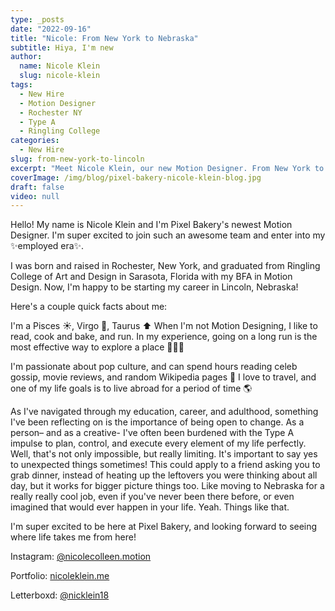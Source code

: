 ```yaml
---
type: _posts
date: "2022-09-16"
title: "Nicole: From New York to Nebraska"
subtitle: Hiya, I'm new
author:
  name: Nicole Klein
  slug: nicole-klein
tags:
  - New Hire
  - Motion Designer
  - Rochester NY
  - Type A
  - Ringling College
categories:
  - New Hire
slug: from-new-york-to-lincoln
excerpt: "Meet Nicole Klein, our new Motion Designer. From New York to Nebraska, her creative journey takes flight. BFA from Ringling College."
coverImage: /img/blog/pixel-bakery-nicole-klein-blog.jpg
draft: false
video: null
---
```


Hello! My name is Nicole Klein and I'm Pixel Bakery's newest Motion Designer. I'm super excited to join such an awesome team and enter into my ✨employed era✨.

I was born and raised in Rochester, New York, and graduated from Ringling College of Art and Design in Sarasota, Florida with my BFA in Motion Design. Now, I'm happy to be starting my career in Lincoln, Nebraska!

Here's a couple quick facts about me:

I'm a Pisces ☀️, Virgo 🌙, Taurus ⬆️
When I'm not Motion Designing, I like to read, cook and bake, and run. In my experience, going on a long run is the most effective way to explore a place 🏃🏼‍♀️

I'm passionate about pop culture, and can spend hours reading celeb gossip, movie reviews, and random Wikipedia pages 🥸 I love to travel, and one of my life goals is to live abroad for a period of time 🌎

As I've navigated through my education, career, and adulthood, something I've been reflecting on is the importance of being open to change. As a person– and as a creative- I've often been burdened with the Type A impulse to plan, control, and execute every element of my life perfectly. Well, that's not only impossible, but really limiting. It's important to say yes to unexpected things sometimes! This could apply to a friend asking you to grab dinner, instead of heating up the leftovers you were thinking about all day, but it works for bigger picture things too. Like moving to Nebraska for a really really cool job, even if you've never been there before, or even imagined that would ever happen in your life. Yeah. Things like that. 

I'm super excited to be here at Pixel Bakery, and looking forward to seeing where life takes me from here!

Instagram: [@nicolecolleen.motion](https://instagram.com/nicolecolleen.motion)

Portfolio: [nicoleklein.me](https://nicoleklein.me) 

Letterboxd: [@nicklein18](https://letterboxd.com/nicklein18)  